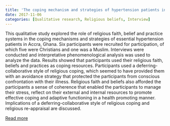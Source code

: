 ```yaml
---
title: 'The coping mechanism and strategies of hypertension patients in Ghana: The role of religious faith, beleifs and practices'
date: 2017-11-06
categories: [Qualitative research, Religious beliefs, Interview]
---
```

This qualitative study explored the role of religious faith, belief and practice systems in the coping mechanisms and strategies of essential hypertension patients in Accra, Ghana. Six participants were recruited for participation, of which five were Christians and one was a Muslim. Interviews were conducted and interpretative phenomenological analysis was used to analyze the data. Results showed that participants used their religious faith, beliefs and practices as coping resources. Participants used a deferring-collaborative style of religious coping, which seemed to have provided them with an avoidance strategy that protected the participants from conscious confrontation with their illness. Religious faith and beliefs also afforded the participants a sense of coherence that enabled the participants to manage their stress, reflect on their external and internal resources to promote effective coping and adaptive functioning in a health promoting manner. Implications of a deferring-collaborative style of religious coping and religious re-appraisal are discussed.

[Read more](https://doi.org/10.1007/s10943-017-0517-7)